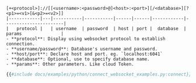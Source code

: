 ```text
[+<protocol>]://[[<username>:<password>@]<host>:<port>][/<database>][?<p1>=<v1>[&<p2>=<v2>]]
|------------|---|-----------|-----------|------|------|------------|-----------------------|
|   protocol |   | username  | password  | host | port |  database  |  params               |
- **protocol**: Display using websocket protocol to establish connection.
- **username/password**: Database's username and password.
- **host/port**: Declare host and port. eg. `localhost:6041`
- **database**: Optional, use to specify database name.
- **params**: Other parameters. Like cloud Token.
```

```python 
{{#include docs/examples/python/connect_websocket_examples.py:connect}}
```
